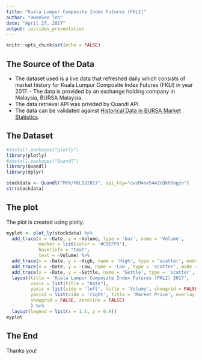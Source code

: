 ```yaml
---
title: "Kuala Lumpur Composite Index Futures (FKLI)"
author: "HweeSee Teh"
date: "April 27, 2017"
output: ioslides_presentation
---
```


```r
knitr::opts_chunk$set(echo = FALSE)
```

## The Source of the Data

- The dataset used is a live data that refreshed daily which consists of market history for Kuala Lumpur Composite Index Futures (FKLI) in year 2017. - The data is provided by an exchange holding company in Malaysia, BURSA Malaysia. 
- The data retrieval API was privided by Quandl API.  
- The data can be validated against [Historical Data in BURSA Market Statistics](http://www.bursamalaysia.com/market/derivatives/market-statistics/historical-data/).  

## The Dataset  
```r
#install.packages("plotly")
library(plotly)
#install.packages("Quandl")
library(Quandl)
library(dplyr)
```  
  
```r
stockdata <- Quandl("MYX/FKLIU2017", api_key="cwsM4nx544ZcQkhDngzn")
str(stockdata)
```  

## The plot  
The plot is created using plotly.  
```r
myplot <- plot_ly(stockdata) %>%
  add_trace(x = ~Date, y = ~Volume, type = 'bar', name = 'Volume', 
            marker = list(color = '#C9EFF9'),
            hoverinfo = "text",
            text = ~Volume) %>%
  add_trace(x = ~Date, y = ~High, name = 'High', type = 'scatter', mode = 'lines+markers', yaxis = 'y2') %>%
  add_trace(x = ~Date, y = ~Low, name = 'Low', type = 'scatter', mode = 'lines+markers', yaxis = 'y2') %>%
  add_trace(x = ~Date, y = ~Settle, name = 'Settle', type = 'scatter', mode = 'lines+markers', yaxis = 'y2') %>%
  layout(title = 'Kuala Lumpur Composite Index Futures (FKLI) 2017',
         xaxis = list(title = "Date"),
         yaxis = list(side = 'left', title = 'Volume', showgrid = FALSE, zeroline = FALSE),
         yaxis2 = list(side = 'right', title = 'Market Price', overlaying = "y", 
         showgrid = FALSE, zeroline = FALSE)
         ) %>%
  layout(legend = list(x = 1.1, y = 0.9))
myplot
```  

## The End  
Thanks you!
